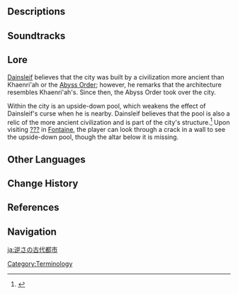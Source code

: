 {{Location Infobox
|image        = <gallery>
Inverted City.png|In-Game
Point of Interest Inverted City Location.png|Map
</gallery>
|type         = Point of Interest
|map          = The Chasm: Underground Mines
|region       = Liyue
|subregion    = The Chasm (Subregion)
|area         = The Chasm: Underground Mines
|subarea      = Nameless Ruins
}}
{{Location Intro|The '''Inverted City'''|description=<p>{{If Self|Inverted City|It|The Inverted City}} is a structure with architecture that somewhat resembles that of [[Khaenri'ah]].</p><!--

--><p>This location is initially blocked off by a barrier, which will be removed during {{Quest|Requiem of the Echoing Depths}}.</p>}}

==Descriptions==
{{Description/Viewpoint|The Inverted City}}

==Soundtracks==
{{Soundtracks by Category Table|type=location}}

==Lore==
[[Dainsleif]] believes that the city was built by a civilization more ancient than Khaenri'ah or the [[Abyss Order]]; however, he remarks that the architecture resembles Khaenri'ah's. Since then, the Abyss Order took over the city.

Within the city is an upside-down pool, which weakens the effect of Dainsleif's curse when he is nearby. Dainsleif believes that the pool is also a relic of the more ancient civilization and is part of the city's structure.<ref>{{Ref/Quest|The Grave of the Guarded}}</ref> Upon visiting [[??? (Fontaine)|???]] in [[Fontaine]], the player can look through a crack in a wall to see the upside-down pool, though the altar below it is missing.
<!--
==Gallery==
<gallery>
</gallery>
-->

==Other Languages==
{{Other Languages
|en      = The Inverted City
|zhs     = 颠倒古城
|zhs_rm  = Diāndǎo Gǔchéng
|zht     = 顛倒古城
|zht_rm  = Diāndǎo Gǔchéng
|zh_tl   = Inverted Ancient City
|ja      = 逆さの古代都市
|ja_rm   = Sakasa no Kodai Toshi
|ja_tl   = Inverted Ancient City
|ko      = 뒤집어진 고성
|ko_tl   = Ancient Castle Turned Upside Down
|es      = Antigua ciudad invertida
|es_tl   = Inverted Ancient City
|fr      = Ville inversée
|fr_tl   = Inverted City
|ru      = Перевёрнутый город
|ru_tl   = Inverted City
|th      = เมืองโบราณที่กลับหัวกลับหาง
|th_tl   =
|vi      = Thành Cổ Đảo Ngược
|vi_tl   =
|de      = Eine auf den Kopf gestellte alte Stadt
|de_tl   = An Ancient City Turned Upside Down
|id      = Kota Kuno yang Terbalik
|id_tl   = Inverted City
|pt      = Cidade antiga invertida
|pt_tl   =
|tr      = Ters Duran Şehir
|tr_tl   =
|it      = La Città capovolta
|it_tl   =
}}

==Change History==
{{Change History|2.6}}

==References==
{{Reflist}}

==Navigation==
{{PoI Navbox|Liyue}}

[[Category:Terminology]]

[[ja:逆さの古代都市]]